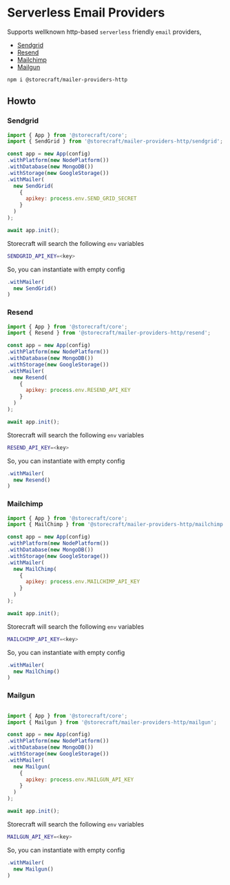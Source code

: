 # Serverless Email Providers

Supports wellknown http-based `serverless` friendly `email` providers,

- [Sendgrid](https://docs.sendgrid.com/api-reference/mail-send/mail-send)
- [Resend](https://resend.com/docs/api-reference/emails/send-email)
- [Mailchimp](https://mailchimp.com/developer/transactional/api/messages/send-new-message/)
- [Mailgun](https://documentation.mailgun.com/en/latest/api-sending.html#examples)

```bash
npm i @storecraft/mailer-providers-http
```

## Howto

### Sendgrid

```js
import { App } from '@storecraft/core';
import { SendGrid } from '@storecraft/mailer-providers-http/sendgrid';

const app = new App(config)
.withPlatform(new NodePlatform())
.withDatabase(new MongoDB())
.withStorage(new GoogleStorage())
.withMailer(
  new SendGrid(
    {
      apikey: process.env.SEND_GRID_SECRET
    }
  )
);

await app.init();
```

Storecraft will search the following `env` variables

```bash
SENDGRID_API_KEY=<key>
```

So, you can instantiate with empty config

```ts
.withMailer(
  new SendGrid()
)
```

### Resend
```js
import { App } from '@storecraft/core';
import { Resend } from '@storecraft/mailer-providers-http/resend';

const app = new App(config)
.withPlatform(new NodePlatform())
.withDatabase(new MongoDB())
.withStorage(new GoogleStorage())
.withMailer(
  new Resend(
    {
      apikey: process.env.RESEND_API_KEY
    }
  )
);

await app.init();
```

Storecraft will search the following `env` variables

```bash
RESEND_API_KEY=<key>
```

So, you can instantiate with empty config

```ts
.withMailer(
  new Resend()
)
```

### Mailchimp

```js
import { App } from '@storecraft/core';
import { MailChimp } from '@storecraft/mailer-providers-http/mailchimp';

const app = new App(config)
.withPlatform(new NodePlatform())
.withDatabase(new MongoDB())
.withStorage(new GoogleStorage())
.withMailer(
  new MailChimp(
    {
      apikey: process.env.MAILCHIMP_API_KEY
    }
  )
);

await app.init();
```
Storecraft will search the following `env` variables

```bash
MAILCHIMP_API_KEY=<key>
```

So, you can instantiate with empty config

```ts
.withMailer(
  new MailChimp()
)
```

### Mailgun

```js

import { App } from '@storecraft/core';
import { Mailgun } from '@storecraft/mailer-providers-http/mailgun';

const app = new App(config)
.withPlatform(new NodePlatform())
.withDatabase(new MongoDB())
.withStorage(new GoogleStorage())
.withMailer(
  new Mailgun(
    {
      apikey: process.env.MAILGUN_API_KEY
    }
  )
);

await app.init();
```

Storecraft will search the following `env` variables

```bash
MAILGUN_API_KEY=<key>
```

So, you can instantiate with empty config

```ts
.withMailer(
  new Mailgun()
)
```

